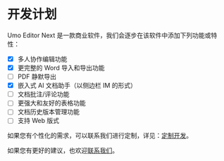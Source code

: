 
# 开发计划

Umo Editor Next 是一款商业软件，我们会逐步在该软件中添加下列功能或特性：

- [x] 多人协作编辑功能
- [x] 更完整的 Word 导入和导出功能
- [ ] PDF 静默导出
- [x] 嵌入式 AI 文档助手（以侧边栏 IM 的形式）
- [ ] 文档批注/评论功能
- [ ] 更强大和友好的表格功能
- [ ] 文档历史版本管理功能
- [ ] 支持 Web 版式

如果您有个性化的需求，可以联系我们进行定制，详见：[定制开发](../customization)。

如果您有更好的建议，也欢迎[联系我们](../#联系我们)。
